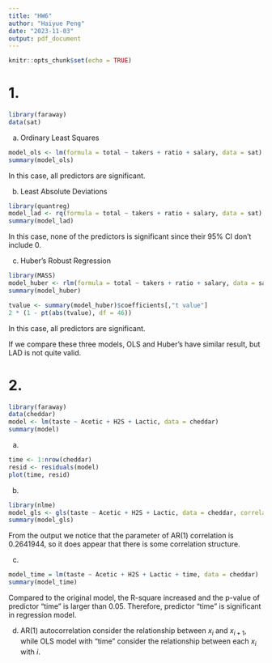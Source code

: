 ```yaml
---
title: "HW6"
author: "Haiyue Peng"
date: "2023-11-03"
output: pdf_document
---
```


```r
knitr::opts_chunk$set(echo = TRUE)
```

# 1.
```r
library(faraway)
data(sat)
```

(a) Ordinary Least Squares
```r
model_ols <- lm(formula = total ~ takers + ratio + salary, data = sat)
summary(model_ols)
```
In this case, all predictors are significant. 

(b) Least Absolute Deviations
```r
library(quantreg)
model_lad <- rq(formula = total ~ takers + ratio + salary, data = sat)
summary(model_lad)
```
In this case, none of the predictors is significant since their 95% CI don't include 0. 

(c) Huber's Robust Regression
```r
library(MASS)
model_huber <- rlm(formula = total ~ takers + ratio + salary, data = sat)
summary(model_huber)
```
```r
tvalue <- summary(model_huber)$coefficients[,"t value"]
2 * (1 - pt(abs(tvalue), df = 46))
```
In this case, all predictors are significant. 

If we compare these three models, OLS and Huber's have similar result, but LAD is not quite valid. 

# 2.
```r
library(faraway)
data(cheddar)
model <- lm(taste ~ Acetic + H2S + Lactic, data = cheddar)
summary(model)
```

(a)
```r
time <- 1:nrow(cheddar)
resid <- residuals(model)
plot(time, resid)
```

(b)
```r
library(nlme)
model_gls <- gls(taste ~ Acetic + H2S + Lactic, data = cheddar, correlation = corAR1(form = ~ time))
summary(model_gls)
```
From the output we notice that the parameter of AR(1) correlation is 0.2641944, so it does appear that there is some correlation structure. 

(c)
```r
model_time = lm(taste ~ Acetic + H2S + Lactic + time, data = cheddar)
summary(model_time)
```
Compared to the original model, the R-square increased and the p-value of predictor "time" is larger than 0.05. Therefore, predictor "time" is significant in regression model. 

(d) AR(1) autocorrelation consider the relationship between $x_i$ and $x_{i+1}$, while OLS model with "time" consider the relationship between each $x_i$ with $i$. 
